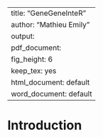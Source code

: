 <!--
%\VignetteEngine{knitr::knitr}
%\VignetteIndexEntry{GeneGeneInteR}
-->

---
title: "GeneGeneInteR"
author: "Mathieu Emily"
output:
  pdf_document:
    fig_height: 6
    keep_tex: yes
  html_document: default
  word_document: default
---


# Introduction


